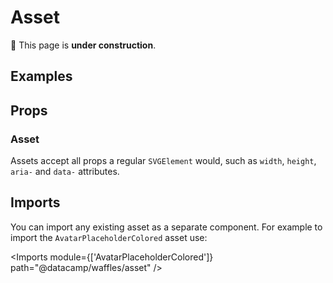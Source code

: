 


# Asset

🚧 This page is **under construction**.

<AllAssetTypes />

## Examples

<Example title="Basic Usage" path="asset/basic-usage">
  <BasicUsage />
</Example>

<Example title="Custom Size" path="asset/custom-size">
  <CustomSize />
</Example>

## Props

### Asset

Assets accept all props a regular `SVGElement` would, such as `width`, `height`, `aria-` and `data-` attributes.

## Imports

You can import any existing asset as a separate component. For example to import the `AvatarPlaceholderColored` asset use:

<Imports module={['AvatarPlaceholderColored']} path="@datacamp/waffles/asset" />

